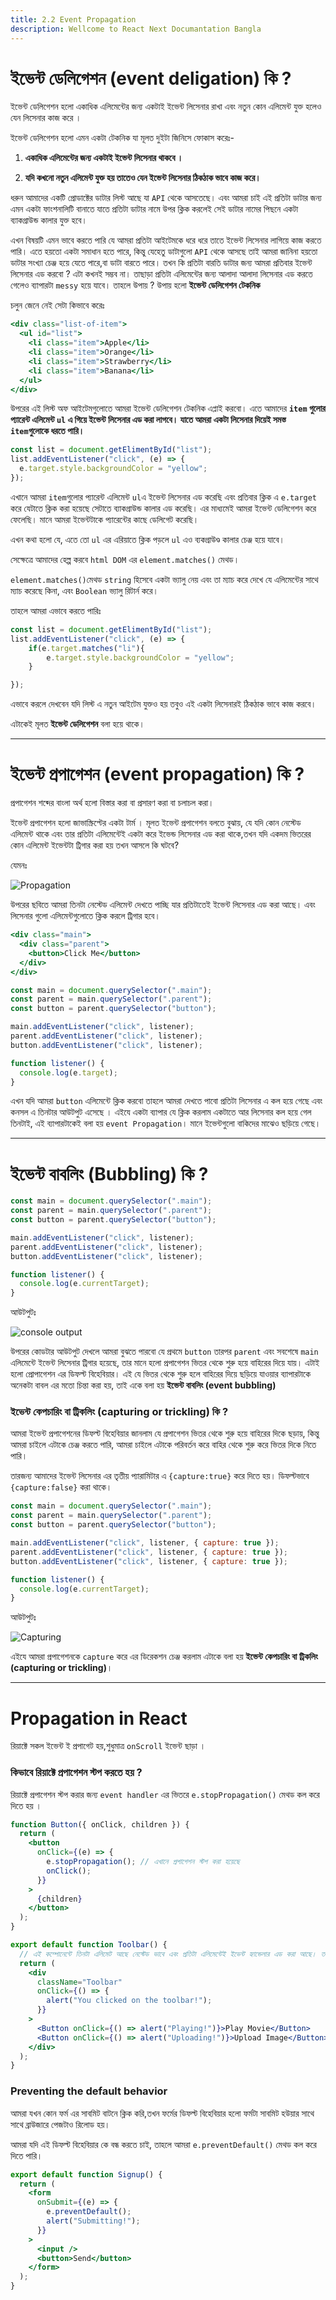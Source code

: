 ```yaml
---
title: 2.2 Event Propagation
description: Wellcome to React Next Documantation Bangla
---
```


## <h1 className="bg-gradient-to-r from-blue-500 to-purple-500 inline-block text-transparent bg-clip-text text-4xl pt-2">ইভেন্ট ডেলিগেশন (event deligation) কি ?</h1>

ইভেন্ট ডেলিগেশন হলো একাধিক এলিমেন্টের জন্য একটাই ইভেন্ট লিসেনার রাখা এবং নতুন কোন এলিমেন্ট যুক্ত হলেও যেন লিসেনার কাজ করে ।

ইভেন্ট ডেলিগেশন হলো এমন একটা টেকনিক যা মূলত দুইটা জিনিসে ফোকাস করেঃ-

1. **একাধিক এলিমেন্টের জন্য একটাই ইভেন্ট লিসেনার থাকবে ।**

2. **যদি কখনো নতুন এলিমেন্ট যুক্ত হয় তাতেও যেন ইভেন্ট লিসেনার ঠিকঠাক ভাবে কাজ করে।**

ধরুন আমাদের একটি প্রোডাক্টের ডাটার লিস্ট আছে যা `API` থেকে আসতেছে। এবং আমরা চাই এই প্রতিটা ডাটার জন্য এমন একটা ফাংশনালিটি বানাতে যাতে প্রতিটা ডাটার নামে উপর ক্লিক করলেই সেই ডাটার নামের পিছনে একটা ব্যাকগ্রাউন্ড কালার যুক্ত হবে।

এখন বিষয়টি এমন ভাবে করতে পারি যে আমরা প্রতিটা আইটেমকে ধরে ধরে তাতে ইভেন্ট লিসেনার লাগিয়ে কাজ করতে পারি। এতে হয়তো একটা সমাধান হতে পারে, কিন্তু যেহেতু ডাটাগুলো `API` থেকে আসছে তাই আমরা জানিনা হয়তো ডাটার সংখ্যা চেঞ্জ হয়ে যেতে পারে,বা ডাটা বারতে পারে। তখন কি প্রতিটা বারতি ডাটার জন্য আমরা প্রতিবার ইভেন্ট লিসেনার এড করবো ? এটা কখনই সম্ভব না। তাছাড়া প্রতিটা এলিমেন্টের জন্য আলাদা আলাদা লিসেনার এড করতে গেলেও ব্যাপারটা `messy` হয়ে যাবে। তাহলে উপায় ? উপায় হলো **ইভেন্ট ডেলিগেশন টেকনিক**

চলুন জেনে নেই সেটা কিভাবে করেঃ

```jsx filename="index.html" showLineNumbers
<div class="list-of-item">
  <ul id="list">
    <li class="item">Apple</li>
    <li class="item">Orange</li>
    <li class="item">Strawberry</li>
    <li class="item">Banana</li>
  </ul>
</div>
```

উপরের এই লিস্ট অফ আইটেমগুলোতে আমরা ইভেন্ট ডেলিগেশন টেকনিক এপ্লাই করবো। এতে আমাদের **`item` গুলোর প্যারেন্ট এলিমেন্ট `ul` এ গিয়ে ইভেন্ট লিসেনার এড করা লাগবে। যাতে আমরা একটা লিসেনার দিয়েই সমস্ত `item`গুলোকে ধরতে পারি।**

```javascript filename="index.js" showLineNumbers
const list = document.getElimentById("list");
list.addEventListener("click", (e) => {
  e.target.style.backgroundColor = "yellow";
});
```

এখানে আমরা `item`গুলোর প্যারেন্ট এলিমেন্ট `ul`এ ইভেন্ট লিসেনার এড করেছি এবং প্রতিবার ক্লিক এ `e.target` করে যেটাতে ক্লিক করা হয়েছে সেটাতে ব্যাকগ্রাউন্ড কালার এড করেছি। এর মাধ্যমেই আমরা ইভেন্ট ডেলিগেশন করে ফেলেছি। মানে আমরা ইভেন্টটাকে প্যারেন্টের কাছে ডেলিগেট করেছি।

এখন কথা হলো যে, এতে তো `ul` এর এরিয়াতে ক্লিক পড়লে `ul` এও ব্যকগ্রাউণ্ড কালার চেঞ্জ হয়ে যাবে।

সেক্ষেত্রে আমাদের হেল্প করবে `html DOM` এর `element.matches()` মেথড।

`element.matches()`মেথড `string` হিসেবে একটা ভ্যালু নেয় এবং তা ম্যাচ করে দেখে যে এলিমেন্টের সাথে ম্যাচ করেছে কিনা, এবং `Boolean` ভ্যালু রিটার্ন করে।

তাহলে আমরা এভাবে করতে পারিঃ

```javascript filename="index.js" showLineNumbers
const list = document.getElimentById("list");
list.addEventListener("click", (e) => {
    if(e.target.matches("li"){
        e.target.style.backgroundColor = "yellow";
    }

});
```

এভাবে করলে দেখবেন যদি লিস্ট এ নতুন আইটেম যুক্তও হয় তবুও এই একটা লিসেনারই ঠিকঠাক ভাবে কাজ করবে।

এটাকেই মূলত **ইভেন্ট ডেলিগেশন** বলা হয়ে থাকে।

---

## <h1 className="bg-gradient-to-r from-blue-500 to-purple-500 inline-block text-transparent bg-clip-text text-4xl pt-2">ইভেন্ট প্রপাগেশন (event propagation) কি ?</h1>

প্রপাগেশন শব্দের বাংলা অর্থ হলো বিস্তার করা বা প্রসারণ করা বা চলাচল করা।

ইভেন্ট প্রপাগেশন হলো জাভাস্ক্রিপ্টের একটা টার্ম । মূলত ইভেন্ট প্রপাগেশন বলতে বুঝায়, যে যদি কোন নেস্টেড এলিমেন্ট থাকে এবং তার প্রতিটা এলিমেন্টেই একটা করে ইভেন্ড লিসেনার এড করা থাকে,তখন যদি একদম ভিতরের কোন এলিমেন্ট ইভেন্টটা ট্রিগার করা হয় তখন আসলে কি ঘটবে?

যেমনঃ

![Propagation](../../../../public/Propagation.svg)

উপরের ছবিতে আমরা তিনটা নেস্টেড এলিমেন্ট দেখতে পাচ্ছি যার প্রতিটাতেই ইভেন্ট লিসেনার এড করা আছে। এবং লিসেনার গুলো এলিমেন্টগুলোতে ক্লিক করলে ট্রিগার হবে।

```jsx filename="index.html" showLineNumbers
<div class="main">
  <div class="parent">
    <button>Click Me</button>
  </div>
</div>
```

```jsx filename="index.js" showLineNumbers
const main = document.querySelector(".main");
const parent = main.querySelector(".parent");
const button = parent.querySelector("button");

main.addEventListener("click", listener);
parent.addEventListener("click", listener);
button.addEventListener("click", listener);

function listener() {
  console.log(e.target);
}
```

এখন যদি আমরা `button` এলিমেন্টে ক্লিক করবো তাহলে আমরা দেখতে পাবো প্রতিটা লিসেনার এ কল হয়ে গেছে এবং কনসল এ তিনটার আউটপুট এসেছে । এইযে একটা ব্যাপার যে ক্লিক করলাম একটাতে আর লিসেনার কল হয়ে গেল তিনটাই, এই ব্যাপারটাকেই বলা হয় `event Propagation`। মানে ইভেন্টগুলো বাকিদের মাঝেও ছড়িয়ে গেছে।

---

## <h1 className="bg-gradient-to-r from-blue-500 to-purple-500 inline-block text-transparent bg-clip-text text-4xl pt-2"> ইভেন্ট বাবলিং (Bubbling) কি ?</h1>

```jsx filename="index.js" showLineNumbers
const main = document.querySelector(".main");
const parent = main.querySelector(".parent");
const button = parent.querySelector("button");

main.addEventListener("click", listener);
parent.addEventListener("click", listener);
button.addEventListener("click", listener);

function listener() {
  console.log(e.currentTarget);
}
```

আউটপুটঃ

![console output](../../../../public/output.png)

উপরের কোডটার আউটপুট দেখলে আমরা বুঝতে পারবো যে প্রথমে `button` তারপর `parent` এবং সবশেষে `main` এলিমেন্টে ইভেন্ট লিসেনার ট্রিগার হয়েছে, তার মানে হলো প্রপাগেশন ভিতর থেকে শুরু হয়ে বাহিরের দিয়ে যায়। এটাই হলো প্রোপাগেশন এর ডিফল্ট বিহেবিয়ার। এই যে ভিতর থেকে শুরু হলে বাহিরের দিয়ে ছড়িয়ে যাওয়ার ব্যাপারটাকে অনেকটা বাবল এর মতো চিন্তা করা হয়, তাই একে বলা হয় **ইভেন্ট বাবলিং (event bubbling)**

### ইভেন্ট কেপচারিং বা ট্রিকলিং (capturing or trickling) কি ?

আমরা ইভেন্ট প্রপাগেশনের ডিফল্ট বিহেবিয়ার জানলাম যে প্রপাগেশন ভিতর থেকে শুরু হয়ে বাহিরের দিকে ছড়ায়, কিন্তু আমরা চাইলে এটাকে চেঞ্জ করতে পারি, আমরা চাইলে এটাকে পরিবর্তন করে বাহির থেকে শুরু করে ভিতর দিকে নিতে পারি।

তারজন্য আমাদের ইভেন্ট লিসেনার এর তৃতীয় প্যারামিটার এ `{capture:true}` করে দিতে হয়। ডিফল্টভাবে `{capture:false}` করা থাকে।

```jsx filename="index.js" showLineNumbers
const main = document.querySelector(".main");
const parent = main.querySelector(".parent");
const button = parent.querySelector("button");

main.addEventListener("click", listener, { capture: true });
parent.addEventListener("click", listener, { capture: true });
button.addEventListener("click", listener, { capture: true });

function listener() {
  console.log(e.currentTarget);
}
```

আউটপুটঃ

![Capturing](../../../../public/capturetrue.png)

এইযে আমরা প্রপাগেশনকে `capture` করে এর ডিরেকশন চেঞ্জ করলাম এটাকে বলা হয় **ইভেন্ট কেপচারিং বা ট্রিকলিং (capturing or trickling)**।

---

## <h1 className="bg-gradient-to-r from-blue-500 to-purple-500 inline-block text-transparent bg-clip-text text-4xl pt-2"> Propagation in React</h1>

রিয়াক্টে সকল ইভেন্ট ই প্রপাগেট হয়,শুধুমাত্র `onScroll` ইভেন্ট ছাড়া ।

### কিভাবে রিয়াক্টে প্রপাগেশন স্টপ করতে হয় ?

রিয়াক্টে প্রপাগেশন স্টপ করার জন্য `event handler` এর ভিতরে `e.stopPropagation()` মেথড কল করে দিতে হয় ।

```jsx filename="App.jsx" showLineNumbers
function Button({ onClick, children }) {
  return (
    <button
      onClick={(e) => {
        e.stopPropagation(); // এখানে প্রপাগেশন স্টপ করা হয়েছে
        onClick();
      }}
    >
      {children}
    </button>
  );
}

export default function Toolbar() {
  // এই কম্পোনেন্টে তিনটা এলিমেট আছে নেস্টেড ভাবে এবং প্রতিটা এলিমেন্টেই ইভেন্ট হ্যান্ডেলার এড করা আছে। তার মানে ডিফল্ট ভাবে এখানে প্রপাগেশন হবে ।
  return (
    <div
      className="Toolbar"
      onClick={() => {
        alert("You clicked on the toolbar!");
      }}
    >
      <Button onClick={() => alert("Playing!")}>Play Movie</Button>
      <Button onClick={() => alert("Uploading!")}>Upload Image</Button>
    </div>
  );
}
```

### Preventing the default behavior

আমরা যখন কোন ফর্ম এর সাবমিট বাটনে ক্লিক করি,তখন ফর্মের ডিফল্ট বিহেবিয়ার হলো ফর্মটা সাবমিট হউয়ার সাথে সাথে ব্রাউজারে পেজটাও রিলোড হয়।

আমরা যদি এই ডিফল্ট বিহেবিয়ার কে বন্ধ করতে চাই, তাহলে আমরা `e.preventDefault()` মেথড কল করে দিতে পারি।

```jsx filename="App.js" showLineNumbers
export default function Signup() {
  return (
    <form
      onSubmit={(e) => {
        e.preventDefault();
        alert("Submitting!");
      }}
    >
      <input />
      <button>Send</button>
    </form>
  );
}
```
